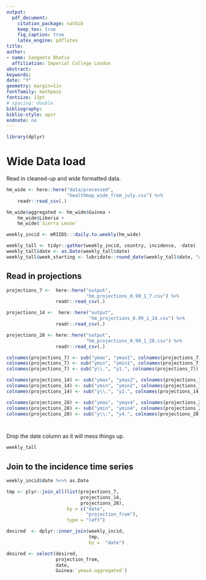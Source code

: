 ```yaml
---
output: 
  pdf_document:
    citation_package: natbib
    keep_tex: true
    fig_caption: true
    latex_engine: pdflatex
title: 
author:
- name: Sangeeta Bhatia
  affiliation: Imperial College London
abstract: 
keywords: 
date: "Y"
geometry: margin=1in
fontfamily: mathpazo
fontsize: 11pt
# spacing: double
bibliography: 
biblio-style: apsr
endnote: no
---
```



```r
library(dplyr)


```


# Wide Data load

Read in cleaned-up and wide formatted data. 

```r
hm_wide <- here::here("data/processed",
                      "healthmap_wide_from_july.csv") %>%
    readr::read_csv(.)

hm_wide$aggregated <- hm_wide$Guinea +
    hm_wide$Liberia +
    hm_wide$`Sierra Leone`

weekly_incid <- mRIIDS:::daily.to.weekly(hm_wide)

weekly_tall <- tidyr::gather(weekly_incid, country, incidence, -date)
weekly_tall$date <- as.Date(weekly_tall$date)
weekly_tall$week_starting <- lubridate::round_date(weekly_tall$date, "week")

```

## Read in projections

```r
projections_7 <-  here::here("output",
                             "hm_projections_0.99_1_7.csv") %>%
                  readr::read_csv(.)

projections_14 <-  here::here("output",
                              "hm_projections_0.99_1_14.csv") %>%
                  readr::read_csv(.)

projections_28 <- here::here("output",
                             "hm_projections_0.99_1_28.csv") %>%
                  readr::read_csv(.)
```


```r
colnames(projections_7) <- sub("ymax", "ymax1", colnames(projections_7))
colnames(projections_7) <- sub("ymin", "ymin1", colnames(projections_7))
colnames(projections_7) <- sub("y\\.", "y1.", colnames(projections_7))

colnames(projections_14) <- sub("ymax", "ymax2", colnames(projections_14))
colnames(projections_14) <- sub("ymin", "ymin2", colnames(projections_14))
colnames(projections_14) <- sub("y\\.", "y2.", colnames(projections_14))

colnames(projections_28) <- sub("ymax", "ymax4", colnames(projections_28))
colnames(projections_28) <- sub("ymin", "ymin4", colnames(projections_28))
colnames(projections_28) <- sub("y\\.", "y4.", colnames(projections_28))




```

Drop the date column as it will mess things up.

```r
weekly_tall 
```
## Join to the incidence time series

```r

weekly_incid$date %<>% as.Date

tmp <- plyr::join_all(list(projections_7,
                           projections_14,
                           projections_28),
                      by = c("date",
                             "projection_from"),
                      type = "left")

desired  <- dplyr::inner_join(weekly_incid,
                              tmp,
                              by =  "date")

desired <- select(desired,
                  projection_from,
                  date,
                  Guinea:`ymax4.aggregated`)

```
